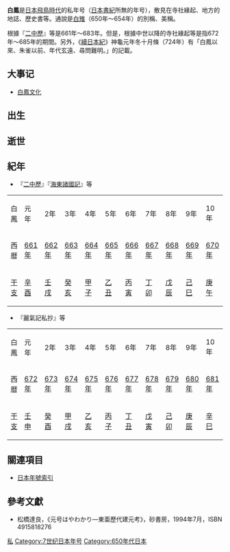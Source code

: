 {{japanese|japanese=白鳳|kana=はくほう|romaji=Hakuhō}}

'''白鳳'''是[[日本|日本]][[飛鳥時代|飛鳥時代]]的私年号（[[日本書紀|日本書紀]]所無的年号），散見在寺社緣起、地方的地誌、歷史書等。通說是[[白雉_(孝德天皇)|白雉]]（650年〜654年）的別稱、美稱。

根據『[[二中歷|二中歷]]』等是661年〜683年。但是，根據中世以降的寺社緣起等是指672年〜685年的期間。另外，《[[續日本紀|續日本紀]]》神龜元年冬十月條（724年）有「白鳳以來、朱雀以前、年代玄遠、尋問難明。」的記載。

==大事记==
* [[白鳳文化|白鳳文化]]

==出生==

==逝世==

==紀年==

* 『[[二中歷|二中歷]]』『[[海東諸國記|海東諸國記]]』等
{| border=1 cellspacing=0 style="text-align:center"
|- style="font-weight:bold;background-color:#CCCCCC;color:#000000"
|白鳳||元年||2年||3年||4年||5年||6年||7年||8年||9年||10年||11年||12年||13年||14年||15年||16年||17年||18年||19年||20年||21年||22年||23年
|- style="background-color:#FFFFFF;"
|西暦||[[661年|661年]]||[[662年|662年]]||[[663年|663年]]||[[664年|664年]]||[[665年|665年]]||[[666年|666年]]||[[667年|667年]]||[[668年|668年]]||[[669年|669年]]||[[670年|670年]]||[[671年|671年]]||[[672年|672年]]||[[673年|673年]]||[[674年|674年]]||[[675年|675年]]||[[676年|676年]]||[[677年|677年]]||[[678年|678年]]||[[679年|679年]]||[[680年|680年]]||[[681年|681年]]||[[682年|682年]]||[[683年|683年]]
|- style="background-color:#FFFFFF;"
|[[干支紀年|干支]]||[[辛酉|辛酉]]||[[壬戌|壬戌]]||[[癸亥|癸亥]]||[[甲子|甲子]]||[[乙丑|乙丑]]||[[丙寅|丙寅]]||[[丁卯|丁卯]]||[[戊辰|戊辰]]||[[己巳|己巳]]||[[庚午|庚午]]||[[辛未|辛未]]||[[壬申|壬申]]||[[癸酉|癸酉]]||[[甲戌|甲戌]]||[[乙亥|乙亥]]||[[丙子|丙子]]||[[丁丑|丁丑]]||[[戊寅|戊寅]]||[[己卯|己卯]]||[[庚辰|庚辰]]||[[辛巳|辛巳]]||[[壬午|壬午]]||[[癸未|癸未]]
|}
* 『麗氣記私抄』等
{| border=1 cellspacing=0 style="text-align:center"
|- style="font-weight:bold;background-color:#CCCCCC;color:#000000"
|白鳳||元年||2年||3年||4年||5年||6年||7年||8年||9年||10年||11年||12年||13年||14年
|- style="background-color:#FFFFFF;"
|西暦||[[672年|672年]]||[[673年|673年]]||[[674年|674年]]||[[675年|675年]]||[[676年|676年]]||[[677年|677年]]||[[678年|678年]]||[[679年|679年]]||[[680年|680年]]||[[681年|681年]]||[[682年|682年]]||[[683年|683年]]||[[684年|684年]]||[[685年|685年]]
|- style="background-color:#FFFFFF;"
|[[干支紀年|干支]]||[[壬申|壬申]]||[[癸酉|癸酉]]||[[甲戌|甲戌]]||[[乙亥|乙亥]]||[[丙子|丙子]]||[[丁丑|丁丑]]||[[戊寅|戊寅]]||[[己卯|己卯]]||[[庚辰|庚辰]]||[[辛巳|辛巳]]||[[壬午|壬午]]||[[癸未|癸未]]||[[甲申|甲申]]||[[乙酉|乙酉]]
|}

==關連項目==
*[[日本年號索引|日本年號索引]]

==參考文獻==
*松橋達良，《元号はやわかり—東亜歷代建元考》，砂書房，1994年7月，ISBN 4915818276

{{年号|[[白雉_(孝德天皇)|白雉]]|[[日本年号|日本年号]]|[[朱雀|朱雀]]}}
{{日本私年號}}
{{DEFAULTSORT:Hakuho}}

[[Category:飛鳥時代年號|私]]
[[Category:7世纪日本年号|Category:7世纪日本年号]]
[[Category:650年代日本|Category:650年代日本]]